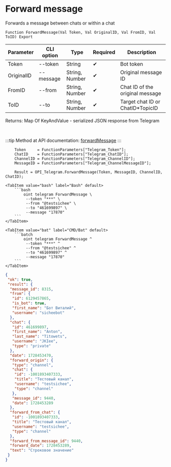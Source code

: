 ﻿---
sidebar_position: 11
description: Forward message and other functions to work with Telegram in the Open Integration Package, a free open-source integration library for 1C:Enterprise 8, OneScript and CLI
keywords: [1C, 1С, 1С:Enterprise, 1С:Enterprise 8.3, API, Integration, Services, Exchange, OneScript, CLI, Telegram]
---


# Forward message
 Forwards a message between chats or within a chat



`Function ForwardMessage(Val Token, Val OriginalID, Val FromID, Val ToID) Export`

  | Parameter | CLI option | Type | Required | Description |
  |-|-|-|-|-|
  | Token | --token | String | &#x2714; | Bot token |
  | OriginalID | --message | String, Number | &#x2714; | Original message ID |
  | FromID | --from | String, Number | &#x2714; | Chat ID of the original message |
  | ToID | --to | String, Number | &#x2714; | Target chat ID or ChatID*TopicID |

  
  Returns:  Map Of KeyAndValue - serialized JSON response from Telegram

<br/>

:::tip
Method at API documentation: [forwardMessage](https://core.telegram.org/bots/api#forwardmessage)
:::
<br/>



```bsl title="1C:Enterprise/OneScript code example"
    Token     = FunctionParameters["Telegram_Token"];
    ChatID    = FunctionParameters["Telegram_ChatID"];
    ChannelID = FunctionParameters["Telegram_ChannelID"];
    MessageID = FunctionParameters["Telegram_ChannelMessageID"];

    Result = OPI_Telegram.ForwardMessage(Token, MessageID, ChannelID, ChatID);
```
 

 <Tabs>
  
    <TabItem value="bash" label="Bash" default>
        ```bash
            oint telegram ForwardMessage \
             --token "***" \
             --from "@testsichee" \
             --to "461699897" \
             --message "17870"
        ```
    </TabItem>
  
    <TabItem value="bat" label="CMD/Bat" default>
        ```batch
            oint telegram ForwardMessage ^
             --token "***" ^
             --from "@testsichee" ^
             --to "461699897" ^
             --message "17870"
        ```
    </TabItem>
</Tabs>


```json title="Result"
{
 "ok": true,
 "result": {
  "message_id": 8315,
  "from": {
   "id": 6129457865,
   "is_bot": true,
   "first_name": "Бот Виталий",
   "username": "sicheebot"
  },
  "chat": {
   "id": 461699897,
   "first_name": "Anton",
   "last_name": "Titowets",
   "username": "JKIee",
   "type": "private"
  },
  "date": 1728453470,
  "forward_origin": {
   "type": "channel",
   "chat": {
    "id": -1001893407333,
    "title": "Тестовый канал",
    "username": "testsichee",
    "type": "channel"
   },
   "message_id": 9440,
   "date": 1728453289
  },
  "forward_from_chat": {
   "id": -1001893407333,
   "title": "Тестовый канал",
   "username": "testsichee",
   "type": "channel"
  },
  "forward_from_message_id": 9440,
  "forward_date": 1728453289,
  "text": "Строковое значение"
 }
}
```
